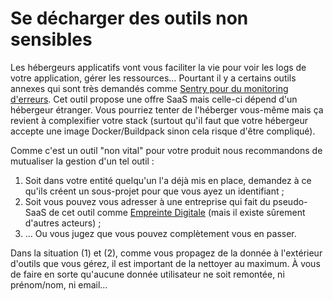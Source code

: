 # Se décharger des outils non sensibles

Les hébergeurs applicatifs vont vous faciliter la vie pour voir les logs de votre application, gérer les ressources… Pourtant il y a certains outils annexes qui sont très demandés comme [Sentry pour du monitoring d'erreurs](/docs/monitoring). Cet outil propose une offre SaaS mais celle-ci dépend d'un hébergeur étranger. Vous pourriez tenter de l'héberger vous-même mais ça revient à complexifier votre stack (surtout qu'il faut que votre hébergeur accepte une image Docker/Buildpack sinon cela risque d'être compliqué).

Comme c'est un outil "non vital" pour votre produit nous recommandons de mutualiser la gestion d'un tel outil :

1.  Soit dans votre entité quelqu'un l'a déjà mis en place, demandez à ce qu'ils créent un sous-projet pour que vous ayez un identifiant ;
2.  Soit vous pouvez vous adresser à une entreprise qui fait du pseudo-SaaS de cet outil comme [Empreinte Digitale](https://empreintedigitale.fr/) (mais il existe sûrement d'autres acteurs) ;
3.  … Ou vous jugez que vous pouvez complètement vous en passer.

Dans la situation (1) et (2), comme vous propagez de la donnée à l'extérieur d'outils que vous gérez, il est important de la nettoyer au maximum. À vous de faire en sorte qu'aucune donnée utilisateur ne soit remontée, ni prénom/nom, ni email…
